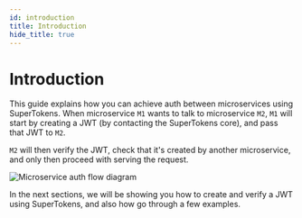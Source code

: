 ```yaml
---
id: introduction
title: Introduction
hide_title: true
---
```


# Introduction

This guide explains how you can achieve auth between microservices using SuperTokens. When microservice `M1` wants to talk to microservice `M2`, `M1` will start by creating a JWT (by contacting the SuperTokens core), and pass that JWT to `M2`.

`M2` will then verify the JWT, check that it's created by another microservice, and only then proceed with serving the request.

<img src="/img/microservice_auth/architecture.png" alt="Microservice auth flow diagram" />

In the next sections, we will be showing you how to create and verify a JWT using SuperTokens, and also how go through a few examples.